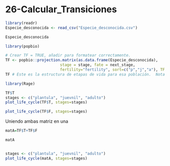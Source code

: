 # 26-Calcular_Transiciones


```r
library(readr)
Especie_desconocida <- read_csv("Especie_desconocida.csv")
```



```r
Especie_desconocida

library(popbio)

# Crear TF = TRUE, añadir para formatear correctamente.
TF <- popbio::projection.matrix(as.data.frame(Especie_desconocida), 
                        stage = stage, fate = next_stage, 
                        fertility="fertility", sort=c("p","j","a"), TF = TRUE)
TF # Este es la estructura de etapas de vida para esa población.  Nota que tenemos dos matrices, una de transiciones **T** y otra de fertilidad **F**. 
```



```r
library(Rage)
```


```r



TF$T
stages <- c("plantula", "juevnil", "adulto")
plot_life_cycle(TF$T, stages=stages)

plot_life_cycle(TF$F, stages=stages)

```

Uniendo ambas matriz en una

```r
matA=TF$T+TF$F

matA


stages <- c("plantula", "juevnil", "adulto")
plot_life_cycle(matA, stages=stages)
```

